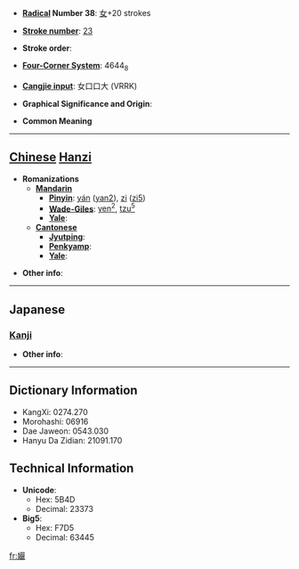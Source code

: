 * '''[[Wiktionary:Chinese radical index| Radical]] Number 38''': [[Wiktionary:Chinese radical index 女|女]]+20 strokes

* '''[[Wiktionary:Chinese total strokes index|Stroke number]]''': [[Wiktionary:Chinese total strokes index 23|23]]

* '''Stroke order''': 

* '''[[Wiktionary:Chinese four corner index|Four-Corner System]]''': 4644<sub>8</sub>

* '''[[Wiktionary:Chinese Cangjie index|Cangjie input]]''': 女口口大 (VRRK)

* '''Graphical Significance and Origin''': 

* '''Common Meaning'''

----

== [[Chinese]] [[Hanzi]] ==

* '''Romanizations'''
** '''[[Mandarin]]'''
*** '''[[Pinyin]]''': [[yán]] ([[yan2]]), [[zi]] ([[zi5]])
*** '''[[Wade-Giles]]''': [[yen2|yen<sup>2</sup>]], [[tzu5|tzu<sup>5</sup>]]
*** '''[[Yale]]''': 
** '''[[Cantonese]]'''
*** '''[[Jyutping]]''':
*** '''[[Penkyamp]]''': 
*** '''[[Yale]]''': 

* '''Other info''': 

----

==Japanese==
===[[Kanji]]===
{{kanji|on readings=[[げん]] (gen), [[ごん]] (gon)
|kun readings=
}}

* '''Other info''':  

----

== Dictionary Information ==

* KangXi: 0274.270
* Morohashi: 06916
* Dae Jaweon: 0543.030
* Hanyu Da Zidian: 21091.170

== Technical Information ==

* '''Unicode''':
** Hex: 5B4D
** Decimal: 23373
* '''Big5''':
** Hex: F7D5
** Decimal: 63445

[[fr:孍]]